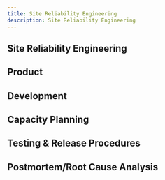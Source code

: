 ```yaml
---
title: Site Reliability Engineering
description: Site Reliability Engineering
---
```


## Site Reliability Engineering

## Product

## Development

## Capacity Planning

## Testing & Release Procedures

## Postmortem/Root Cause Analysis